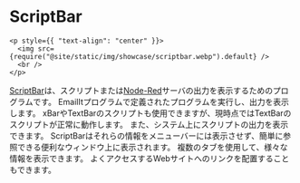 # ScriptBar

```mdx-code-block
<p style={{ "text-align": "center" }}>
  <img src={require("@site/static/img/showcase/scriptbar.webp").default} />
  <br />
</p>
```

[ScriptBar](https://GitHub.com/raguay/ScriptBarApp)は、スクリプトまたは[Node-Red](https://nodered.org)サーバの出力を表示するためのプログラムです。 EmailItプログラムで定義されたプログラムを実行し、出力を表示します。 xBarやTextBarのスクリプトも使用できますが、現時点ではTextBarのスクリプトが正常に動作します。 また、システム上にスクリプトの出力を表示できます。 ScriptBarはそれらの情報をメニューバーには表示させず、簡単に参照できる便利なウィンドウ上に表示されます。 複数のタブを使用して、様々な情報を表示できます。 よくアクセスするWebサイトへのリンクを配置することもできます。
